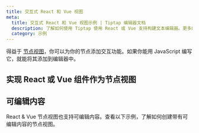 ```yaml
---
title: 交互式 React 和 Vue 视图
meta:
  title: 交互式 React 和 Vue 视图示例 | Tiptap 编辑器文档
  description: 了解如何使用 Tiptap 使用 React 或 Vue 支持构建文本编辑器。更多内容请查看我们的文档！
  category: 示例
---
```



得益于 [节点视图](/editor/extensions/custom-extensions/node-views)，你可以为你的节点添加交互功能。如果你能用 JavaScript 编写它，就能将其添加到编辑器中。

## 实现 React 或 Vue 组件作为节点视图

<CodeDemo path="/Examples/InteractivityComponent" />

## 可编辑内容

React & Vue 节点视图也支持可编辑内容。查看以下示例，了解如何创建带有可编辑内容的节点视图。

<CodeDemo path="/Examples/InteractivityComponentContent" />